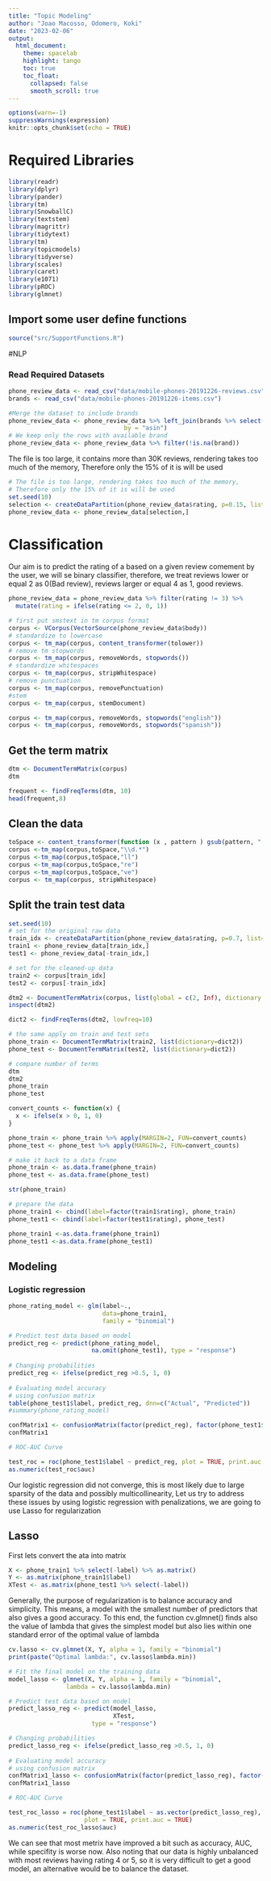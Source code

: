 ```yaml
---
title: "Topic Modeling"
author: "Joao Macosso, Odomero, Koki"
date: "2023-02-06"
output: 
  html_document:
    theme: spacelab
    highlight: tango
    toc: true
    toc_float:
      collapsed: false
      smooth_scroll: true
---
```


```r
options(warn=-1)
suppressWarnings(expression)
knitr::opts_chunk$set(echo = TRUE)
```

# Required Libraries

```r
library(readr)
library(dplyr)
library(pander)
library(tm)
library(SnowballC)
library(textstem)
library(magrittr)
library(tidytext)
library(tm)
library(topicmodels)
library(tidyverse)
library(scales)
library(caret)
library(e1071)
library(pROC)
library(glmnet)
```

## Import some user define functions

```r
source("src/SupportFunctions.R")
```

#NLP

### Read Required Datasets

```r
phone_review_data <- read_csv("data/mobile-phones-20191226-reviews.csv")
brands <- read_csv("data/mobile-phones-20191226-items.csv")

#Merge the dataset to include brands
phone_review_data <- phone_review_data %>% left_join(brands %>% select(asin,brand),
                                by = "asin")
# We keep only the rows with available brand
phone_review_data <- phone_review_data %>% filter(!is.na(brand))

```

The file is too large, it contains more than 30K reviews, rendering takes too much of the memory, Therefore only the 15% of it is will be used
```r
# The file is too large, rendering takes too much of the memory,
# Therefore only the 15% of it is will be used
set.seed(10)
selection <- createDataPartition(phone_review_data$rating, p=0.15, list=FALSE)
phone_review_data <- phone_review_data[selection,]
```


# Classification

Our aim is to predict the rating of a based on a given review comement by the user, we will se binary classifier, therefore, we treat reviews lower or equal 2 as 0(Bad review), reviews larger or equal 4 as 1, good reviews.

```r
phone_review_data = phone_review_data %>% filter(rating != 3) %>%
  mutate(rating = ifelse(rating <= 2, 0, 1))

# first put smstext in tm corpus format
corpus <- VCorpus(VectorSource(phone_review_data$body))
# standardize to lowercase
corpus <- tm_map(corpus, content_transformer(tolower))
# remove tm stopwords
corpus <- tm_map(corpus, removeWords, stopwords())
# standardize whitespaces
corpus <- tm_map(corpus, stripWhitespace)
# remove punctuation
corpus <- tm_map(corpus, removePunctuation)
#stem
corpus <- tm_map(corpus, stemDocument)

corpus <- tm_map(corpus, removeWords, stopwords("english"))
corpus <- tm_map(corpus, removeWords, stopwords("spanish"))

```
## Get the term matrix

```r
dtm <- DocumentTermMatrix(corpus)
dtm
```

```r
frequent <- findFreqTerms(dtm, 10)
head(frequent,8)
```

## Clean the data
```r
toSpace <- content_transformer(function (x , pattern ) gsub(pattern, " ", x))
corpus <-tm_map(corpus,toSpace,"\\d.*")
corpus <-tm_map(corpus,toSpace,"ll")
corpus <-tm_map(corpus,toSpace,"re")
corpus <-tm_map(corpus,toSpace,"ve")
corpus <- tm_map(corpus, stripWhitespace)

```

## Split the train test data

```r
set.seed(10)
# set for the original raw data 
train_idx <- createDataPartition(phone_review_data$rating, p=0.7, list=FALSE)
train1 <- phone_review_data[train_idx,]
test1 <- phone_review_data[-train_idx,]

# set for the cleaned-up data
train2 <- corpus[train_idx]
test2 <- corpus[-train_idx]
```

```r
dtm2 <- DocumentTermMatrix(corpus, list(global = c(2, Inf), dictionary = frequent))
inspect(dtm2)

dict2 <- findFreqTerms(dtm2, lowfreq=10)

```

```r
# the same apply on train and test sets
phone_train <- DocumentTermMatrix(train2, list(dictionary=dict2))
phone_test <- DocumentTermMatrix(test2, list(dictionary=dict2))
```

```r
# compare number of terms
dtm
dtm2
phone_train
phone_test
```

```r
convert_counts <- function(x) {
  x <- ifelse(x > 0, 1, 0)
}

phone_train <- phone_train %>% apply(MARGIN=2, FUN=convert_counts)
phone_test <- phone_test %>% apply(MARGIN=2, FUN=convert_counts)

# make it back to a data frame
phone_train <- as.data.frame(phone_train)
phone_test <- as.data.frame(phone_test)

```

```r
str(phone_train)
```

```r
# prepare the data
phone_train1 <- cbind(label=factor(train1$rating), phone_train)
phone_test1 <- cbind(label=factor(test1$rating), phone_test)

phone_train1 <-as.data.frame(phone_train1)
phone_test1 <-as.data.frame(phone_test1)
```

## Modeling

### Logistic regression


```r
phone_rating_model <- glm(label~.,
                          data=phone_train1,
                          family = "binomial")
```

```r
# Predict test data based on model
predict_reg <- predict(phone_rating_model, 
                       na.omit(phone_test1), type = "response")
   
# Changing probabilities
predict_reg <- ifelse(predict_reg >0.5, 1, 0)
   
# Evaluating model accuracy
# using confusion matrix
table(phone_test1$label, predict_reg, dnn=c("Actual", "Predicted"))
#summary(phone_rating_model)
```


```r

confMatrix1 <- confusionMatrix(factor(predict_reg), factor(phone_test1$label), positive = "1")
confMatrix1

```


```r
   
# ROC-AUC Curve

test_roc = roc(phone_test1$label ~ predict_reg, plot = TRUE, print.auc = TRUE)
as.numeric(test_roc$auc)
```
Our logistic regression did not converge, this is most likely due to large sparsity of the data and possibly multicollinearity, Let us try to address these issues by using logistic regression with penalizations, we are going to use Lasso for regularization

## Lasso


First lets convert the ata into matrix
```r
X <- phone_train1 %>% select(-label) %>% as.matrix()
Y <- as.matrix(phone_train1$label)
XTest <- as.matrix(phone_test1 %>% select(-label))
```


Generally, the purpose of regularization is to balance accuracy and simplicity. This means, a model with the smallest number of predictors that also gives a good accuracy. To this end, the function cv.glmnet() finds also the value of lambda that gives the simplest model but also lies within one standard error of the optimal value of lambda
```r
cv.lasso <- cv.glmnet(X, Y, alpha = 1, family = "binomial")
print(paste("Optimal lambda:", cv.lasso$lambda.min))

# Fit the final model on the training data
model_lasso <- glmnet(X, Y, alpha = 1, family = "binomial",
                lambda = cv.lasso$lambda.min)


```

```r
# Predict test data based on model
predict_lasso_reg <- predict(model_lasso, 
                             XTest,
                       type = "response")

# Changing probabilities
predict_lasso_reg <- ifelse(predict_lasso_reg >0.5, 1, 0)
   
# Evaluating model accuracy
# using confusion matrix
confMatrix1_lasso <- confusionMatrix(factor(predict_lasso_reg), factor(phone_test1$label), positive = "1")
confMatrix1_lasso
```
```r
# ROC-AUC Curve

test_roc_lasso = roc(phone_test1$label ~ as.vector(predict_lasso_reg), 
                     plot = TRUE, print.auc = TRUE)
as.numeric(test_roc_lasso$auc)
```

We can see that most metrix have improved a bit such as accuracy, AUC, while specifity is worse now.
Also noting that our data is highly unbalanced with most reviews having rating 4 or 5, so it is very difficult to get a good model, an alternative would be to balance the dataset.